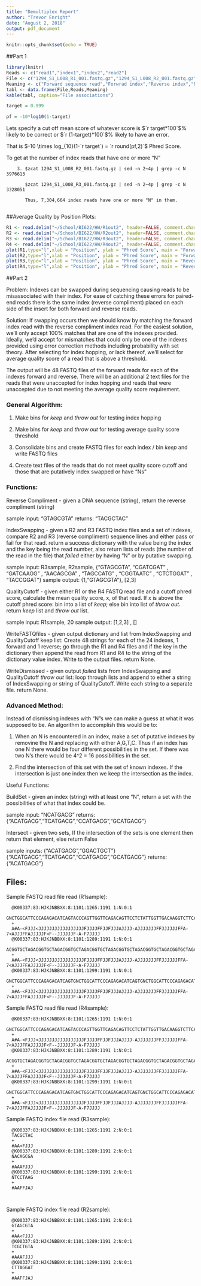 ---
title: "Demultiplex Report"
author: "Trevor Enright"
date: "August 2, 2018"
output: pdf_document
---

```{r setup, include=FALSE}
knitr::opts_chunk$set(echo = TRUE)
```
##Part 1
```{r echo=FALSE}
library(knitr)
Reads <- c("read1","index1","index2","read2")
File <- c("1294_S1_L008_R1_001.fastq.gz","1294_S1_L008_R2_001.fastq.gz","1294_S1_L008_R3_001.fastq.gz","1294_S1_L008_R4_001.fastq.gz")
Meaning <- c("Forward sequence read","Forwrad index","Reverse index","Reverse sequence read")
tabl <- data.frame(File,Reads,Meaning)
kable(tabl, caption="File associations")
```
  
  
```{r echo=F}

target = 0.999

pf = -10*log10(1-target)

```
  Lets specify a cut off mean score of whatever score is $`r target*100`$% likely to be correct or $`r (1-target)*100`$% likely to have an error.
  
  That is $-10 \times log_{10}(1-`r target`) = `r round(pf,2)`$ Phred Score.
  



  To get at the number of index reads that have one or more "N"
        
        3. $zcat 1294_S1_L008_R2_001.fastq.gz | sed -n 2~4p | grep -c N   3976613
           
           $zcat 1294_S1_L008_R3_001.fastq.gz | sed -n 2~4p | grep -c N   3328051
           
           Thus, 7,304,664 index reads have one or more "N" in them.
           

##Average Quality by Position Plots:
```{r echo=F}
R1 <- read.delim("~/School/BI622/HW/R1out2", header=FALSE, comment.char="#")
R2 <- read.delim("~/School/BI622/HW/R2out2", header=FALSE, comment.char="#")
R3 <- read.delim("~/School/BI622/HW/R3out2", header=FALSE, comment.char="#")
R4 <- read.delim("~/School/BI622/HW/R4out2", header=FALSE, comment.char="#")
plot(R1,type="l",xlab = "Position", ylab = "Phred Score", main = "Forward Sequence (Read 1)")
plot(R2,type="l",xlab = "Position", ylab = "Phred Score", main = "Forward Index (Read 2)")
plot(R3,type="l",xlab = "Position", ylab = "Phred Score", main = "Reverse Index (Read 3)")
plot(R4,type="l",xlab = "Position", ylab = "Phred Score", main = "Reverse Sequence (Read 4)")
```

  
           
##Part 2

Problem:  Indexes can be swapped during sequencing causing reads to be misassociated with their index.  For ease of catching these errors for paired-end reads there is the same index (reverse compliment) placed on each side of the insert for both forward and reverse reads.
    
Solution:  If swapping occurs then we should know by matching the forward index read with the reverse compliment index read.  For the easiest solution, we'll only accept 100% matches that are one of the indexes provided.  Ideally, we'd accept for mismatches that could only be one of the indexes provided using error correction methods including probability with set theory.  After selecting for index hopping, or lack thereof, we'll select for average quality score of a read that is above a threshold.
    
The output will be 48 FASTQ files of the forward reads for each of the indexes forward and reverse.  There will be an additional 2 text files for the reads that were unaccepted for index hopping and reads that were unaccepted due to not meeting the average quality score requirement.
    
###  General Algorithm:
    
  1) Make bins for *keep* and *throw out* for testing index hopping
    
  2) Make bins for *keep* and *throw out* for testing average quality score threshold
    
  3) Consolidate bins and create FASTQ files for each index / bin *keep* and write FASTQ files
    
  4) Create text files of the reads that do not meet quality score cutoff and those that are putatively index swapped or have "Ns"
    
###  Functions:
        
  Reverse Compliment - given a DNA sequence (string), return the reverse compliment (string)
  
  sample input: "GTAGCGTA"
  returns: "TACGCTAC"
        
  IndexSwapping - given a R2 and R3 FASTQ index files and a set of indexes, compare R2 and R3 (reverse compliment) sequence lines and either pass or fail for that read. return a success dictionary with the value being the index and the key being the read number, also return lists of reads (the number of the read in the file) that *failed* either by having "N" or by putative swapping.
      
  sample input: R3sample, R2sample, {"GTAGCGTA", "CGATCGAT" , "GATCAAGG" , "AACAGCGA" , "TAGCCATG" , "CGGTAATC" , "CTCTGGAT" , "TACCGGAT"}
  sample output: {1,"GTAGCGTA"}, [2,3]
      
  QualityCutoff - given either R1 or the R4 FASTQ read file and a cutoff phred score, calculate the mean quality score, x, of that read. If x is above the cutoff phred score: bin into a list of  *keep*; else bin into list of *throw out*.  return *keep* list and *throw out* list.
  
  sample input: R1sample, 20
  sample output: [1,2,3] , []
        
  WriteFASTQfiles - given output dictionary and list from IndexSwapping and QualityCutoff keep list: Create 48 strings for each of the 24 indexes, 1 forward and 1 reverse; go through the R1 and R4 files and if the key in the dictionary then append the read from R1 and R4 to the string of the dictionary value index.  Write to the output files. return None.
        
  WriteDismissed - given output *failed* lists from IndexSwapping and QualityCutoff *throw out* list: loop through lists and append to either a string of IndexSwapping or string of QualityCutoff.  Write each string to a separate file. return None.
        
    
###  Advanced Method:
    
  Instead of dismissing indexes with "N"s we can make a guess at what it was supposed to be.  An algorithm to accomplish this would be to:
            
  1) When an N is encountered in an index, make a set of putative indexes by removine the N and replacing with either A,G,T,C.  Thus if an index has one N there would be four different possibilities in the set. If there was two N's there would be 4^2 = 16 possibilities in the set.
            
  2) Find the intersection of this set with the set of known indexes.  If the intersection is just one index then we keep the intersection as the index.
  
  Useful Functions:
        
  BuildSet - given an index (string) with at least one "N", return a set with the possibilities of what that index could be.
            
  sample input: "NCATGACG" 
  returns: {"ACATGACG","TCATGACG","CCATGACG","GCATGACG"}
  
  Intersect - given two sets, If the intersection of the sets is one element then return that element, else return False
            
  sample inputs: {"ACATGACG","GGACTGCT"} {"ACATGACG","TCATGACG","CCATGACG","GCATGACG"}
  returns: {"ACATGACG"}
  
            
##  Files:
    
  Sample FASTQ read file read (R1sample):
        
      @K00337:83:HJKJNBBXX:8:1101:1265:1191 1:N:0:1
      GNCTGGCATTCCCAGAGACATCAGTACCCAGTTGGTTCAGACAGTTCCTCTATTGGTTGACAAGGTCTTCATTTCTAGTGATATCAACACGGTGTCTACAA
      +
      A#A-<FJJJ<JJJJJJJJJJJJJJJJJFJJJJFFJJFJJJAJJJJ-AJJJJJJJFFJJJJJJFFA-7<AJJJFFAJJJJJF<F--JJJJJJF-A-F7JJJJ
      @K00337:83:HJKJNBBXX:8:1101:1289:1191 1:N:0:1
      ACGGTGCTAGACGGTGCTAGACGGTGCTAGACGGTGCTAGACGGTGCTAGACGGTGCTAGACGGTGCTAGACGGTGCTAGACGGTGCTAGACGGTGCTAG
      +
      A#A-<FJJJ<JJJJJJJJJJJJJJJJJFJJJJFFJJFJJJAJJJJ-AJJJJJJJFFJJJJJJFFA-7<AJJJFFAJJJJJF<F--JJJJJJF-A-F7JJJJ
      @K00337:83:HJKJNBBXX:8:1101:1299:1191 1:N:0:1
      GNCTGGCATTCCCAGAGACATCAGTGNCTGGCATTCCCAGAGACATCAGTGNCTGGCATTCCCAGAGACATCAGTGNCTGGCATTCCCAGAGACATCAGT
      +
      A#A-<FJJJ<JJJJJJJJJJJJJJJJJFJJJJFFJJFJJJAJJJJ-AJJJJJJJFFJJJJJJFFA-7<AJJJFFAJJJJJF<F--JJJJJJF-A-F7JJJJ
  
        
  Sample FASTQ read file read (R4sample):
  
  
      @K00337:83:HJKJNBBXX:8:1101:1265:1191 1:N:0:1
      GNCTGGCATTCCCAGAGACATCAGTACCCAGTTGGTTCAGACAGTTCCTCTATTGGTTGACAAGGTCTTCATTTCTAGTGATATCAACACGGTGTCTACAA
      +
      A#A-<FJJJ<JJJJJJJJJJJJJJJJJFJJJJFFJJFJJJAJJJJ-AJJJJJJJFFJJJJJJFFA-7<AJJJFFAJJJJJF<F--JJJJJJF-A-F7JJJJ
      @K00337:83:HJKJNBBXX:8:1101:1289:1191 1:N:0:1
      ACGGTGCTAGACGGTGCTAGACGGTGCTAGACGGTGCTAGACGGTGCTAGACGGTGCTAGACGGTGCTAGACGGTGCTAGACGGTGCTAGACGGTGCTAG
      +
      A#A-<FJJJ<JJJJJJJJJJJJJJJJJFJJJJFFJJFJJJAJJJJ-AJJJJJJJFFJJJJJJFFA-7<AJJJFFAJJJJJF<F--JJJJJJF-A-F7JJJJ
      @K00337:83:HJKJNBBXX:8:1101:1299:1191 1:N:0:1
      GNCTGGCATTCCCAGAGACATCAGTGNCTGGCATTCCCAGAGACATCAGTGNCTGGCATTCCCAGAGACATCAGTGNCTGGCATTCCCAGAGACATCAGT
      +
      A#A-<FJJJ<JJJJJJJJJJJJJJJJJFJJJJFFJJFJJJAJJJJ-AJJJJJJJFFJJJJJJFFA-7<AJJJFFAJJJJJF<F--JJJJJJF-A-F7JJJJ


  Sample FASTQ index file read (R3sample):
    
      @K00337:83:HJKJNBBXX:8:1101:1265:1191 2:N:0:1
      TACGCTAC
      +
      #AA<FJJJ
      @K00337:83:HJKJNBBXX:8:1101:1289:1191 2:N:0:1
      NACAGCGA
      +
      #AAAFJJJ
      @K00337:83:HJKJNBBXX:8:1101:1299:1191 2:N:0:1
      NTCCTAAG
      +
      #AAFFJAJ
      
      
  Sample FASTQ index file read (R2sample):
    
      @K00337:83:HJKJNBBXX:8:1101:1265:1191 2:N:0:1
      GTAGCGTA
      +
      #AA<FJJJ
      @K00337:83:HJKJNBBXX:8:1101:1289:1191 2:N:0:1
      TCGCTGTA
      +
      #AAAFJJJ
      @K00337:83:HJKJNBBXX:8:1101:1299:1191 2:N:0:1
      CTTAGGAT
      +
      #AAFFJAJ
        
  





